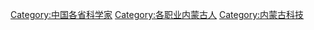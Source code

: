[[Category:中国各省科学家|Category:中国各省科学家]]
[[Category:各职业内蒙古人|Category:各职业内蒙古人]]
[[Category:内蒙古科技|Category:内蒙古科技]]